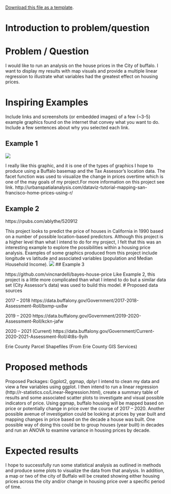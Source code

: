[<i class="fa fa-file-code-o fa-1x" aria-hidden="true"></i> Download this file as a template ](`r knitr::current_input()`).

# Introduction to problem/question
  
# Problem / Question
I would like to run an analysis on the house prices in the City of buffalo. I want to display my results with map visuals and provide a multiple linear regression to illustrate what variables had the greatest effect on housing prices. 

# Inspiring Examples

Include links and screenshots (or embedded images) of a few (~3-5) example graphics found on the internet that convey what you want to do.  Include a few sentences about why you selected each link.

## Example 1
![](http://urbanspatialanalysis.com/wp-content/uploads/2017/02/plot4_point-map-e1487598425346-792x508.png)

I really like this graphic, and it is one of the types of graphics I hope to produce using a Buffalo basemap and the Tax Assessor's location data. The facet function was used to visualize the change in prices
overtime which is one of the may goals of my project.For more information on this project see link.
http://urbanspatialanalysis.com/dataviz-tutorial-mapping-san-francisco-home-prices-using-r/

## Example 2

https://rpubs.com/ablythe/520912

This project looks to predict the price of houses in California in 1990 based on a number of 
possible location-based predictors. Although this project is a higher level than what I intend to 
do for my project, I felt that this was an interesting example to explore the possibilities within
a housing price analysis. Examples of some graphics produced from this project include longitude vs latitude and associated variables (population and Median Household Income).
![](/Users/erik/Desktop/Geo511 Spatial Data Science/geo511-2020-tasks-erikwoyc/predictive model.png)
## Example 3

https://github.com/vincnardelli/bayes-house-price
Like Example 2, this project is a little more complicated than what I intend to do but a similar
data set (City Assessor's data) was used to build this model. 
# Proposed data sources

2017 – 2018
https://data.buffalony.gov/Government/2017-2018-Assessment-Roll/bxmp-ux8w

2019 – 2020
https://data.buffalony.gov/Government/2019-2020-Assessment-Roll/kckn-jafw

2020 – 2021 (Current)
https://data.buffalony.gov/Government/Current-2020-2021-Assessment-Roll/4t8s-9yih

Erie County Parcel Shapefiles (From Erie County GIS Services) 

# Proposed methods

Proposed Packages: Ggplot2, ggmap, dplyr
I intend to clean my data and view a few variables using ggplot. I then intend to run a linear regression (http://r-statistics.co/Linear-Regression.html), create a summary table of results and some associated scatter plots to investigate and visual possible indicators of price. Using ggmap, buffalo housing will be mapped based on price or potentially change in price over the course of 2017 – 2020. Another possible avenue of investigation could be looking at prices by year built and mapping changes in price based on the decade a house was built. One possible way of doing this could be to group houses (year built) in decades and run an ANOVA to examine variance in housing prices by decade. 


# Expected results
I hope to successfully run some statistical analysis as outlined in methods and produce some plots to visualize the data from that analysis. In addition, a map or two of the city of Buffalo will be created showing either housing prices across the city and/or change in housing price over a specific period of time. 
